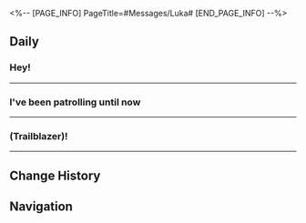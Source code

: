 <%-- [PAGE_INFO]
PageTitle=#Messages/Luka#
[END_PAGE_INFO] --%>
{{Messages Infobox
|id        = 1111
|image     = Character Luka Icon.png
|type      = Character
|sender    = Luka
|signature = No timely reply means I'm in training.
|faction   = Jarilo-VI
}}

==Daily==
===Hey!===
{{Messages|text=
:'''Luka:''' Hey!
:'''Luka:''' (Trailblazer)!
:'''Luka:''' I'm Luka!
:'''Luka:''' I heard from Oleg that you fought in the Fight Club too?
:'''Luka:''' Are you free tonight? Come and watch my match
:{Choice} No problem
::'''(Trailblazer):''' No problem. I'll be there
::'''(Trailblazer):''' [[File:Sticker PPG 07 Pom-Pom 05.png|80px|&lbrack;Okay&rbrack;]]
:{Choice} I'm busy
::'''(Trailblazer):''' I'm busy. I can't make it sorry
::'''Luka:''' What about tomorrow?
::'''Luka:''' The day after tomorrow is fine too!
::'''Luka:''' I'll be fighting every day anyway!
::'''(Trailblazer):''' ...I'll come over when I have the time
:'''Luka:''' That's a promise!
:'''Luka:''' One thing tho... Something weird's happening lately in my matches
:'''Luka:''' I kept going against fully-armed vagrants and automatons
:'''Luka:''' [[File:Sticker PPG 07 Pom-Pom 08.png|80px|&lbrack;Shocked&rbrack;]]
:'''Luka:''' Can someone with weapons and missiles really count as a Fight Club fighter!?
:{Choice} Times have changed
::'''(Trailblazer):''' Times have changed, and so the Fight Club has to keep up
::'''Luka:''' Hmm, that's reasonable!
::'''Luka:''' Honestly, I also want to mod my robot arm to fire missiles
::'''Luka:''' But that just feels like I'm moving away from the original vision of the Fight Club...
:{Choice} It's diluting the Fight Club
::'''(Trailblazer):''' Fighting with weapons goes against everything the Fight Club stands for
::'''(Trailblazer):''' A fighter should rely on one's own strength!
::'''Luka:''' Exactly!!!
::'''Luka:''' But then again... My robot arm is made of metal...
:'''Luka:''' I give up, no use overthinking it
:'''Luka:''' No matter how the opponent chooses to fight, I will win!
:{Choice} You can do it!
:'''(Trailblazer):''' You can do it!
:'''(Trailblazer):''' [[File:Sticker PPG 07 Pom-Pom 06.png|80px|&lbrack;Thumbs Up&rbrack;]]
:'''Luka:''' Just remember to cheer for me!
}}
----

===I've been patrolling until now===
{{Messages|text=
:'''Luka:''' I've been patrolling until now
:'''Luka:''' I'm starving!
:'''Luka:''' (Trailblazer), let's go have supper later!
:'''Luka:''' What would you like to have?
:{Choice} I want to have olm skewers
::'''(Trailblazer):''' I want to have olm skewers
::'''Luka:''' Wow, someone knows their stuff!
::'''Luka:''' [[File:Sticker PPG 07 Pom-Pom 06.png|80px|&lbrack;Thumbs Up&rbrack;]]
::'''Luka:''' I must have you as my gourmet buddy!
:{Choice} I want to have mixed veggie salad
::'''(Trailblazer):''' I want to have mixed veggie salad
::'''Luka:''' ???
::'''Luka:''' ???
::'''Luka:''' Are you serious?
::'''Luka:''' [[File:Sticker PPG 07 Pom-Pom 04.png|80px|&lbrack;Decline&rbrack;]]
::'''Luka:''' I'd rather get beaten up in the ring for 10 minutes straight!
:'''Luka:''' Oh yeah, I know a pretty nice food stall
:'''Luka:''' Let's get something good next time you visit!
}}
----

===(Trailblazer)!===
{{Messages|text=
:'''Luka:''' (Trailblazer)!
:'''Luka:''' Help!
:'''Luka:''' I'm...
:'''Luka:''' spent...
:{Choice} Did you lose?
::'''(Trailblazer):''' Did you lose?
::'''Luka:''' I'd rather lose a match
::'''Luka:''' Even though it's impossible!
:{Choice} Did you not eat enough?
::'''(Trailblazer):''' Did you not eat enough?
::'''Luka:''' Actually, yeah
::'''Luka:''' But that's not the problem!
:'''Luka:''' I ran across The Mol
:'''Luka:''' [[File:Sticker PPG 07 Pom-Pom 01.png|80px|&lbrack;Greet&rbrack;]]
:'''Luka:''' [[File:Sticker PPG 07 Pom-Pom 01.png|80px|&lbrack;Greet&rbrack;]]
:'''Luka:''' [[File:Sticker PPG 07 Pom-Pom 01.png|80px|&lbrack;Greet&rbrack;]]
:{Choice} ?
:'''(Trailblazer):''' ?
:'''Luka:''' My phone was taken away
:'''Luka:''' Hold o
:{{DIcon|Warning}} Your friend Luka has gone offline
:{Choice} ...
:'''(Trailblazer):''' ...
:{{DIcon|Warning}} Your friend Luka has come online
:{Choice} Are you okay?
::'''(Trailblazer):''' Are you okay? Do you need help?
:{Choice} Are the kids okay?
::'''(Trailblazer):''' Are the kids okay? Did you have fun?
:'''Luka:''' [[File:Sticker PPG 07 Pom-Pom 01.png|80px|&lbrack;Greet&rbrack;]]
:'''Luka:''' [[File:Sticker PPG 07 Pom-Pom 01.png|80px|&lbrack;Greet&rbrack;]]
:'''Luka:''' [[File:Sticker PPG 07 Pom-Pom 01.png|80px|&lbrack;Greet&rbrack;]]
:{Choice} Good luck...
:'''(Trailblazer):''' Good luck... I'm rooting for you...
}}
----

==Change History==
{{Change History|1.2}}

==Navigation==
{{Messages Navbox}}